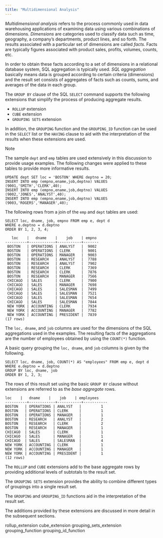 ```yaml
---
title: "Multidimensional Analysis"
---
```


<div id="multidimensional_analysis" class="registered_link"></div>


*Multidimensional analysis* refers to the process commonly used in data warehousing applications of examining data using various combinations of dimensions. *Dimensions* are categories used to classify data such as time, geography, a company’s departments, product lines, and so forth. The results associated with a particular set of dimensions are called *facts*. Facts are typically figures associated with product sales, profits, volumes, counts, etc.

In order to obtain these facts according to a set of dimensions in a relational database system, SQL aggregation is typically used. *SQL aggregation* basically means data is grouped according to certain criteria (dimensions) and the result set consists of aggregates of facts such as counts, sums, and averages of the data in each group.

The `GROUP BY` clause of the SQL `SELECT` command supports the following extensions that simplify the process of producing aggregate results.

-   `ROLLUP` extension
-   `CUBE` extension
-   `GROUPING SETS` extension

In addition, the `GROUPING` function and the `GROUPING_ID` function can be used in the `SELECT` list or the `HAVING` clause to aid with the interpretation of the results when these extensions are used.

<div class="note">

<div class="title">

Note

</div>

The sample `dept` and `emp` tables are used extensively in this discussion to provide usage examples. The following changes were applied to these tables to provide more informative results.

</div>

    UPDATE dept SET loc = 'BOSTON' WHERE deptno = 20;
    INSERT INTO emp (empno,ename,job,deptno) VALUES (9001,'SMITH','CLERK',40);
    INSERT INTO emp (empno,ename,job,deptno) VALUES (9002,'JONES','ANALYST',40);
    INSERT INTO emp (empno,ename,job,deptno) VALUES (9003,'ROGERS','MANAGER',40);

The following rows from a join of the `emp` and `dept` tables are used:

    SELECT loc, dname, job, empno FROM emp e, dept d
    WHERE e.deptno = d.deptno
    ORDER BY 1, 2, 3, 4;

       loc    |   dname    |    job    | empno
    ----------+------------+-----------+-------
     BOSTON   | OPERATIONS | ANALYST   |  9002
     BOSTON   | OPERATIONS | CLERK     |  9001
     BOSTON   | OPERATIONS | MANAGER   |  9003
     BOSTON   | RESEARCH   | ANALYST   |  7788
     BOSTON   | RESEARCH   | ANALYST   |  7902
     BOSTON   | RESEARCH   | CLERK     |  7369
     BOSTON   | RESEARCH   | CLERK     |  7876
     BOSTON   | RESEARCH   | MANAGER   |  7566
     CHICAGO  | SALES      | CLERK     |  7900
     CHICAGO  | SALES      | MANAGER   |  7698
     CHICAGO  | SALES      | SALESMAN  |  7499
     CHICAGO  | SALES      | SALESMAN  |  7521
     CHICAGO  | SALES      | SALESMAN  |  7654
     CHICAGO  | SALES      | SALESMAN  |  7844
     NEW YORK | ACCOUNTING | CLERK     |  7934
     NEW YORK | ACCOUNTING | MANAGER   |  7782
     NEW YORK | ACCOUNTING | PRESIDENT |  7839
    (17 rows)

The `loc, dname`, and `job` columns are used for the dimensions of the SQL aggregations used in the examples. The resulting facts of the aggregations are the number of employees obtained by using the `COUNT(*)` function.

A basic query grouping the `loc, dname`, and `job` columns is given by the following.

    SELECT loc, dname, job, COUNT(*) AS "employees" FROM emp e, dept d
    WHERE e.deptno = d.deptno
    GROUP BY loc, dname, job
    ORDER BY 1, 2, 3;

The rows of this result set using the basic `GROUP BY` clause without extensions are referred to as the *base aggregate* rows.

    loc    |   dname    |    job    | employees
    ----------+------------+-----------+-----------
    BOSTON   | OPERATIONS | ANALYST   |         1
    BOSTON   | OPERATIONS | CLERK     |         1
    BOSTON   | OPERATIONS | MANAGER   |         1
    BOSTON   | RESEARCH   | ANALYST   |         2
    BOSTON   | RESEARCH   | CLERK     |         2
    BOSTON   | RESEARCH   | MANAGER   |         1
    CHICAGO  | SALES      | CLERK     |         1
    CHICAGO  | SALES      | MANAGER   |         1
    CHICAGO  | SALES      | SALESMAN  |         4
    NEW YORK | ACCOUNTING | CLERK     |         1
    NEW YORK | ACCOUNTING | MANAGER   |         1
    NEW YORK | ACCOUNTING | PRESIDENT |         1
    (12 rows)

The `ROLLUP` and `CUBE` extensions add to the base aggregate rows by providing additional levels of subtotals to the result set.

The `GROUPING SETS` extension provides the ability to combine different types of groupings into a single result set.

The `GROUPING` and `GROUPING_ID` functions aid in the interpretation of the result set.

The additions provided by these extensions are discussed in more detail in the subsequent sections.

<div class="toctree" maxdepth="3">

rollup\_extension cube\_extension grouping\_sets\_extension grouping\_function grouping\_id\_function

</div>
